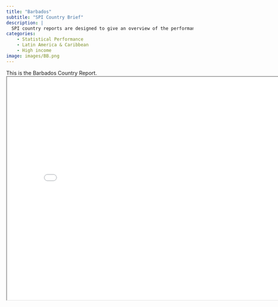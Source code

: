 ```yaml
---
title: "Barbados"
subtitle: "SPI Country Brief"
description: |
  SPI country reports are designed to give an overview of the performance of Barbados.
categories:
    - Statistical Performance
    - Latin America & Caribbean
    - High income
image: images/BB.png
---
```


This is the Barbados Country Report.
<iframe src="charts/Barbados_chart.html" width="800" height="600"></iframe>

